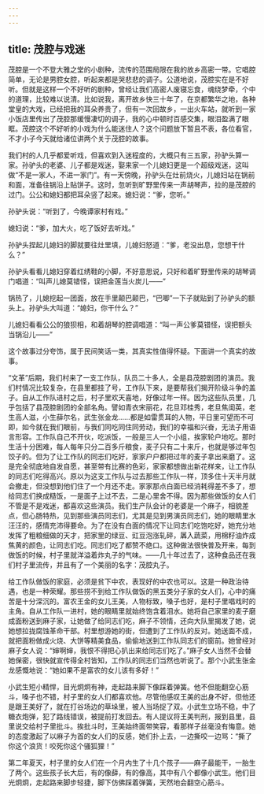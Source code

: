 ```yaml
---
---
---
```

title: 茂腔与戏迷
---




茂腔是一个不登大雅之堂的小剧种，流传的范围局限在我的故乡高密一带。它唱腔简单，无论是男腔女腔，听起来都是哭悲悲的调子。公道地说，茂腔实在是不好听。但就是这样一个不好听的剧种，曾经让我们高密人废寝忘食，魂绕梦牵，个中的道理，比较难以说清。比如说我，离开故乡快三十年了，在京都繁华之地，各种堂皇的大戏，已经把我的耳朵养贵了，但有一次回故乡，一出火车站，就听到一家小饭店里传出了茂腔那缓慢凄切的调子，我的心中顿时百感交集，眼泪盈满了眼眶。茂腔这个不好听的小戏为什么能迷住人？这个问题放下暂且不表，各位看官，不才小子今天就给诸位讲两个关于茂腔的故事。

我们村的人几乎都爱听戏，但喜欢到入迷程度的，大概只有三五家，孙驴头算一家。孙驴头的老婆、儿子都是戏迷，娶来家一个儿媳妇更是一个超级戏迷，这叫做“不是一家人，不进一家门”。有一天傍晚，孙驴头在灶前烧火，儿媳妇站在锅前和面，准备往锅沿上贴饼子。这时，忽听到旷野里传来一声胡琴声，拉的是茂腔的过门。公公和媳妇都把耳朵竖了起来。媳妇说：“爹，您听。”

孙驴头说：“听到了，今晚谭家村有戏。”

媳妇说：“爹，加大火，吃了饭好去听戏。”

孙驴头捏起儿媳妇的脚就要往灶里填，儿媳妇怒道：“爹，老没出息，您想干什么？”

孙驴头看看儿媳妇穿着红绣鞋的小脚，不好意思说，只好和着旷野里传来的胡琴调门唱道：“叫声儿媳莫错怪，误把金莲当火炭儿——”

锅热了，儿媳挖起一团面，放在手里颠巴颠巴，“巴唧”一下子就贴到了孙驴头的额头上。孙驴头大叫道：“媳妇，你干什么？”

儿媳妇看看公公的狼狈相，和着胡琴的腔调唱道：“叫一声公爹莫错怪，误把额头当锅沿儿——”

这个故事过分夸饰，属于民间笑话一类，其真实性值得怀疑。下面讲一个真实的故事。

“文革”后期，我们村来了一支工作队，队员二十多人，全是县茂腔剧团的演员。我们村情况比较复杂，在县里都挂了号，工作队下来，是要帮我们揭开阶级斗争的盖子。自从工作队进村之后，村子里欢天喜地，好像过年一样。因为这些队员里，几乎包括了县茂腔剧团的全部名角。譬如青衣宋丽花，花旦邓桂秀，老旦焦闺英，老生高人滋，小生薛尔名，武生张金龙……都是如雷贯耳的人物，平日里可望而不可即，如今就在我们眼前，与我们同吃同住同劳动，我们的幸福和兴奋，无法子用语言形容。工作队自己不开伙，吃派饭，一般是三人一个小组，挨家轮户地吃。那时生活十分困难，每人每年只分二百多斤粮食，麦子只有二十来斤，也就是够过年包饺子的。但为了让工作队的同志们吃好，家家户户都把过年的麦子拿出来磨了。这是完全彻底地自发自愿，甚至带有比赛的色彩，家家都想做出新花样来，让工作队的同志们吃得高兴。原以为这支工作队与过去那些工作队一样，顶多住十天半月就会撤走，但没想到他们住了一个月还不走。家家那点白面已经消耗得差不多了，想给同志们换成糙饭，一是面子上过不去，二是心里舍不得。因为那些做饭的女人们不管是不是戏迷，都喜欢这些演员。我们生产队会计的老婆是一个麻子，相貌差点，但心肠特热，见到那些演员同志们，尤其是见到男演员同志们，她的眼睛里水汪汪的，感情充沛得要命。为了在没有白面的情况下让同志们吃饱吃好，她充分地发挥了粗粮细做的天才，把家里的绿豆、豇豆泡涨轧碎，羼入蔬菜，用棉籽油炸成焦黄的颜色，让同志们吃。同志们吃了都赞不绝口。这种做法很快普及开来，每到做饭的时候，村子里就洋溢着炸丸子的气味。——几十年过去了，这种食品还在我们村子里流传，并且有了一个美丽的名字：茂腔丸子。

给工作队做饭的家庭，必须是贫下中农，表现好的中农也可以。这是一种政治待遇，也是一种荣耀。那些捞不到给工作队做饭的黑五类分子家的女人们，心中的痛苦是十分深沉的。富农王金的女儿王美，人物标致，嗓子也好，是村子里唱戏时的主角。自从工作队一进村，她的眼睛里就始终饱含着泪水。她将自己家里的麦子磨成面粉送到麻子家，让她做了给同志们吃，麻子不领情，还向大队里揭发了她，说她想拉拢腐蚀革命干部。村里想游她的街，但遭到了工作队的反对。她送面不成，就把面粉做成火烧、大饼等精美食品，偷偷地送到工作队同志们的窗前。她曾经对麻子女人说：“婶啊婶，我恨不得把心扒出来给同志们吃了。”麻子女人当然不会替她保密，很快就宣传得全村皆知，工作队的同志们当然也听说了。那个小武生张金龙感慨地说：“她如果不是富农的女儿该有多好！”

小武生短小精悍，目光炯炯有神，走起路来脚下像踩着弹簧。他不但能翻空心筋斗，嗓子也不错，村子里的女人们都喜欢他。尽管他感叹王美的出身不好，但他还是跟王美好了，就在打谷场边的草垛里，被人当场捉了双。小武生立场不稳，中了糖衣炮弹，犯了路线错误，被提前打发回去。有人提议将王美判刑，报到县里，县里说交给村子里批斗。挨批斗时，王美始终面带笑容，看那样子丝毫没有悔意。她的态度激起了以麻子为首的女人们的反感，她们扑上去，一边撕咬一边骂：“撕了你这个浪货！咬死你这个骚狐狸！”

第二年夏天，村子里的女人们在一个月内生了十几个孩子——麻子最能干，一胎生了两个。这些孩子长大后，有的像薛，有的像高，其中有八个都像小武生。他们目光炯炯，走起路来脚步轻捷，脚下仿佛踩着弹簧，天然地会翻空心筋斗。